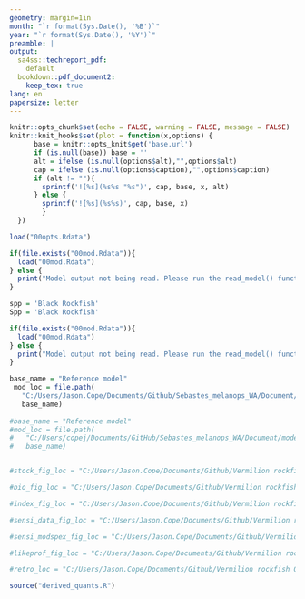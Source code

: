 ```yaml
---
geometry: margin=1in
month: "`r format(Sys.Date(), '%B')`"
year: "`r format(Sys.Date(), '%Y')`"
preamble: |
output:
  sa4ss::techreport_pdf:
    default
  bookdown::pdf_document2:
    keep_tex: true
lang: en
papersize: letter
---
```


```r
knitr::opts_chunk$set(echo = FALSE, warning = FALSE, message = FALSE)
knitr::knit_hooks$set(plot = function(x,options) {
      base = knitr::opts_knit$get('base.url')
      if (is.null(base)) base = ''
      alt = ifelse (is.null(options$alt),"",options$alt)
      cap = ifelse (is.null(options$caption),"",options$caption)
      if (alt != ""){
        sprintf('![%s](%s%s "%s")', cap, base, x, alt)
      } else {
        sprintf('![%s](%s%s)', cap, base, x)
        }
  })

load("00opts.Rdata")

if(file.exists("00mod.Rdata")){
  load("00mod.Rdata")
} else {
  print("Model output not being read. Please run the read_model() function.")
}

spp = 'Black Rockfish'
Spp = 'Black Rockfish'

if(file.exists("00mod.Rdata")){
  load("00mod.Rdata")
} else {
  print("Model output not being read. Please run the read_model() function.")
}

base_name = "Reference model"
 mod_loc = file.path(
   "C:/Users/Jason.Cope/Documents/Github/Sebastes_melanops_WA/Document/models",
   base_name)
   
#base_name = "Reference model"
#mod_loc = file.path(
#   "C:/Users/copej/Documents/GitHub/Sebastes_melanops_WA/Document/models",
#   base_name)


#stock_fig_loc = "C:/Users/Jason.Cope/Documents/Github/Vermilion rockfish OR WA assessment 2021/OR/write_up/figures/stock"

#bio_fig_loc = "C:/Users/Jason.Cope/Documents/Github/Vermilion rockfish OR WA assessment 2021/OR/write_up/figures/biology_plots"

#index_fig_loc = "C:/Users/Jason.Cope/Documents/Github/Vermilion rockfish OR WA assessment 2021/OR/write_up/figures/index"

#sensi_data_fig_loc = "C:/Users/Jason.Cope/Documents/Github/Vermilion rockfish OR WA assessment 2021/OR/write_up/figures/sensi_data"

#sensi_modspex_fig_loc = "C:/Users/Jason.Cope/Documents/Github/Vermilion rockfish OR WA assessment 2021/OR/write_up/figures/sensi_modspex"

#likeprof_fig_loc = "C:/Users/Jason.Cope/Documents/Github/Vermilion rockfish OR WA assessment 2021/OR/write_up/figures/likelihoods"

#retro_loc = "C:/Users/Jason.Cope/Documents/Github/Vermilion rockfish OR WA assessment 2021/OR/write_up/figures/retro"

source("derived_quants.R")

```
